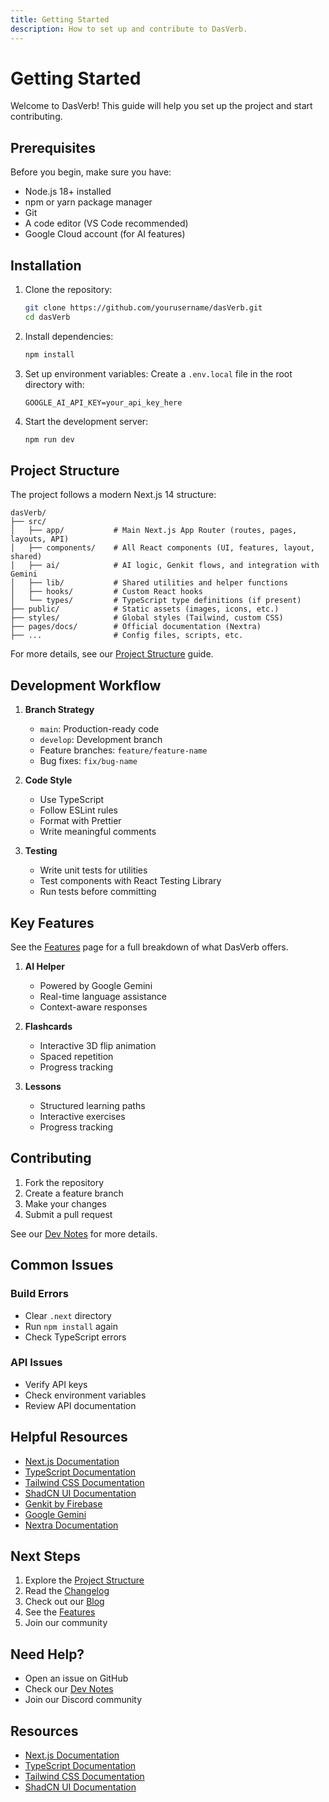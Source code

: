```yaml
---
title: Getting Started
description: How to set up and contribute to DasVerb.
---
```


# Getting Started

Welcome to DasVerb! This guide will help you set up the project and start contributing.

## Prerequisites

Before you begin, make sure you have:

- Node.js 18+ installed
- npm or yarn package manager
- Git
- A code editor (VS Code recommended)
- Google Cloud account (for AI features)

## Installation

1. Clone the repository:
   ```bash
   git clone https://github.com/yourusername/dasVerb.git
   cd dasVerb
   ```

2. Install dependencies:
   ```bash
   npm install
   ```

3. Set up environment variables:
   Create a `.env.local` file in the root directory with:
   ```
   GOOGLE_AI_API_KEY=your_api_key_here
   ```

4. Start the development server:
   ```bash
   npm run dev
   ```

## Project Structure

The project follows a modern Next.js 14 structure:

```
dasVerb/
├── src/
│   ├── app/           # Main Next.js App Router (routes, pages, layouts, API)
│   ├── components/    # All React components (UI, features, layout, shared)
│   ├── ai/            # AI logic, Genkit flows, and integration with Gemini
│   ├── lib/           # Shared utilities and helper functions
│   ├── hooks/         # Custom React hooks
│   └── types/         # TypeScript type definitions (if present)
├── public/            # Static assets (images, icons, etc.)
├── styles/            # Global styles (Tailwind, custom CSS)
├── pages/docs/        # Official documentation (Nextra)
├── ...                # Config files, scripts, etc.
```

For more details, see our [Project Structure](/docs/project-structure) guide.

## Development Workflow

1. **Branch Strategy**
   - `main`: Production-ready code
   - `develop`: Development branch
   - Feature branches: `feature/feature-name`
   - Bug fixes: `fix/bug-name`

2. **Code Style**
   - Use TypeScript
   - Follow ESLint rules
   - Format with Prettier
   - Write meaningful comments

3. **Testing**
   - Write unit tests for utilities
   - Test components with React Testing Library
   - Run tests before committing

## Key Features

See the [Features](/docs/features) page for a full breakdown of what DasVerb offers.

1. **AI Helper**
   - Powered by Google Gemini
   - Real-time language assistance
   - Context-aware responses

2. **Flashcards**
   - Interactive 3D flip animation
   - Spaced repetition
   - Progress tracking

3. **Lessons**
   - Structured learning paths
   - Interactive exercises
   - Progress tracking

## Contributing

1. Fork the repository
2. Create a feature branch
3. Make your changes
4. Submit a pull request

See our [Dev Notes](/docs/dev-notes) for more details.

## Common Issues

### Build Errors
- Clear `.next` directory
- Run `npm install` again
- Check TypeScript errors

### API Issues
- Verify API keys
- Check environment variables
- Review API documentation

## Helpful Resources

- [Next.js Documentation](https://nextjs.org/docs)
- [TypeScript Documentation](https://www.typescriptlang.org/docs)
- [Tailwind CSS Documentation](https://tailwindcss.com/docs)
- [ShadCN UI Documentation](https://ui.shadcn.com)
- [Genkit by Firebase](https://firebase.google.com/docs/genkit)
- [Google Gemini](https://ai.google.dev/)
- [Nextra Documentation](https://nextra.site)

## Next Steps

1. Explore the [Project Structure](/docs/project-structure)
2. Read the [Changelog](/docs/changelog)
3. Check out our [Blog](/docs/blog)
4. See the [Features](/docs/features)
5. Join our community

## Need Help?

- Open an issue on GitHub
- Check our [Dev Notes](/docs/dev-notes)
- Join our Discord community

## Resources

- [Next.js Documentation](https://nextjs.org/docs)
- [TypeScript Documentation](https://www.typescriptlang.org/docs)
- [Tailwind CSS Documentation](https://tailwindcss.com/docs)
- [ShadCN UI Documentation](https://ui.shadcn.com) 